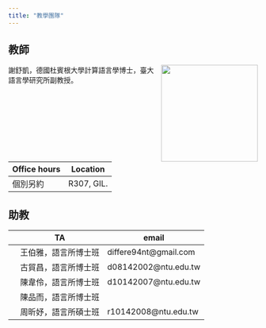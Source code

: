 ```yaml
---
title: "教學團隊"
---
```


## 教師

![](images/me2022.jpg){style="float:right;padding: 0 0 0 10px;" fig-alt="Headshot of Dr. Shu-Kai Hsieh" width="195"}

謝舒凱，德國杜賓根大學計算語言學博士，臺大語言學研究所副教授。

| Office hours | Location   |
|--------------|------------|
| 個別另約     | R307, GIL. |

## 助教

|     | TA                 | email |
|:---:|--------------------|-------|
|     | 王伯雅，語言所博士班 |   differe94nt@gmail.com   |
|     | 古貿昌，語言所博士班 |   d08142002@ntu.edu.tw    |
|     | 陳韋伶，語言所博士班 |   d10142007@ntu.edu.tw    |
|     | 陳品而，語言所博士班 |       |
|     | 周昕妤，語言所碩士班 |   r10142008@ntu.edu.tw    |
